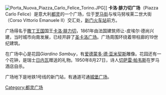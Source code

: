 [[File:Porta_Nuova_Piazza_Carlo_Felice_Torino.JPG|thumb]]]]
'''卡洛·腓力切广场'''（Piazza Carlo Felice）是意大利[[都灵|都灵]]的一个广场，位于[[罗马街_(都灵)|罗马街]]与埃马努埃莱二世大街（Corso Vittorio Emanuele II）交汇处，[[新门火车站|新门火车站]]前方。

广场得名于[[撒丁王国|撒丁王国]]国王[[卡洛·腓力切|卡洛·腓力切]]，1861年由法国建筑师让-皮埃尔·德尚兴建，当时城市向南发展，已经开辟了[[圣卡洛广场|圣卡洛广场]]。广场周围环绕着带柱廊的19世纪建筑。

在广场中心是花园''Giardino Sambuy''，有[[爱德蒙多·德·亚米契斯|爱德蒙多·德·亚米契斯]]雕像。花园还有一个花钟，是瑞士[[日内瓦|日内瓦]]赠送的礼物。1950年8月27日，诗人[[切萨雷·帕韦斯|切萨雷·帕韦斯]]在罗马酒店自杀。

广场地下是地铁1号线的新门站，有通道可通[[城堡广场_(都灵)|城堡广场]]。

[[Category:都灵广场|Category:都灵广场]]